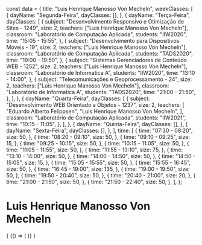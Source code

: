 const data = {
  title: "Luis Henrique Manosso Von Mecheln",
  weekClasses: [
    {
      dayName: "Segunda-Feira",
      dayClasses: [],
    },
    {
      dayName: "Terça-Feira",
      dayClasses: [
        {
          subject: "Desenvolvimento Responsivo e Otimização de Sites - 1249",
          size: 2,
          teachers: ["Luis Henrique Manosso Von Mecheln"],
          classroom: "Laboratório de Computação Aplicada",
          students: "IIW2020",
          time: "15:05 - 15:55",
        },
        {
          subject: "Desenvolvimento para Dispositivos Móveis - 19",
          size: 2,
          teachers: ["Luis Henrique Manosso Von Mecheln"],
          classroom: "Laboratório de Computação Aplicada",
          students: "TADS2020",
          time: "19:00 - 19:50",
        },
        {
          subject: "Sistemas Gerenciadores de Conteúdo WEB - 1252",
          size: 2,
          teachers: ["Luis Henrique Manosso Von Mecheln"],
          classroom: "Laboratório de Informatica A",
          students: "IIW2020",
          time: "13:10 - 14:00",
        },
        {
          subject: "Telecomunicações e Geoprocessamento - 24",
          size: 2,
          teachers: ["Luis Henrique Manosso Von Mecheln"],
          classroom: "Laboratório de Informatica A",
          students: "TADS2020",
          time: "21:00 - 21:50",
        },
      ],
    },
    {
      dayName: "Quarta-Feira",
      dayClasses: [
        {
          subject: "Desenvolvimento WEB Orientado a Objetos - 1237",
          size: 2,
          teachers: [
            "Eduardo Alberto Felippsen",
            "Luis Henrique Manosso Von Mecheln",
          ],
          classroom: "Laboratório de Computação Aplicada",
          students: "IIW2021",
          time: "10:15 - 11:05",
        },
      ],
    },
    {
      dayName: "Quinta-Feira",
      dayClasses: [],
    },
    {
      dayName: "Sexta-Feira",
      dayClasses: [],
    },
  ],
  time: [
    {
      time: "07:30 - 08:20",
      size: 50,
    },
    {
      time: "08:20 - 09:10",
      size: 50,
    },
    {
      time: "09:10 - 09:25",
      size: 15,
    },
    {
      time: "09:25 - 10:15",
      size: 50,
    },
    {
      time: "10:15 - 11:05",
      size: 50,
    },
    {
      time: "11:05 - 11:55",
      size: 50,
    },
    {
      time: "11:55 - 13:10",
      size: 75,
    },
    {
      time: "13:10 - 14:00",
      size: 50,
    },
    {
      time: "14:00 - 14:50",
      size: 50,
    },
    {
      time: "14:50 - 15:05",
      size: 15,
    },
    {
      time: "15:05 - 15:55",
      size: 50,
    },
    {
      time: "15:55 - 16:45",
      size: 50,
    },
    {
      time: "16:45 - 19:00",
      size: 135,
    },
    {
      time: "19:00 - 19:50",
      size: 50,
    },
    {
      time: "19:50 - 20:40",
      size: 50,
    },
    {
      time: "20:40 - 21:00",
      size: 20,
    },
    {
      time: "21:00 - 21:50",
      size: 50,
    },
    {
      time: "21:50 - 22:40",
      size: 50,
    },
  ],
};

# Luis Henrique Manosso Von Mecheln

<div>
  {
    <BrowserOnly>
      {() => (
        <Grid
          title={data.title}
          weekClasses={data.weekClasses}
          time={data.time}
        />
      )}
    </BrowserOnly>
  }
</div>
